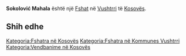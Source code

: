 {{Fshat në Kosovës
 | Emri                = Sokolović Mahala
| sqi_V_name = Mahalla e Sokolit
| sqi_V_FULL_NAME_RO = Mahalla e Sokolit
| sqi_V_FULL_NAME_ND_RO = Mahalla e Sokolit
| sqi_V_SORT_NAME_RG = MAHALLAESOKOLIT
| sqi_V_FULL_NAME_RG = Mahalla e Sokolit
| sqi_V_FULL_NAME_ND_RG = Mahalla e Sokolit
| srp_N_name = Sokolović Mahala
| srp_N_FULL_NAME_RO = Sokolović Mahala
| srp_N_FULL_NAME_ND_RO = Sokolovic Mahala
| srp_N_SORT_NAME_RG = SOKOLOVICMAHALA
| srp_N_FULL_NAME_RG = Sokolović Mahala
| srp_N_FULL_NAME_ND_RG = Sokolovic Mahala

 | Emri (Rasa dhanore) = 
 | Figura              = 
 | Shteti              = Kosovo
 | Komuna              = Vushtrri
 | Kodi postar         = 
 | Sipërfaqja          = 

 | Popullsia           = 

 | Regj. i popullsisë  = 
 | Dend. e popullsisë  = 
 | Faqja zyrtare       = 
 <!--- Koordinatat ----> 
 | Gjerësia            = 42.794836
 | Gjatësia            = 21.056479
 | Lartësia            = 
}}
'''Sokolović Mahala''' është një [[Fshat]] në [[Vushtrri]] të [[Kosovës]].

<!-- == Gjeografia == -->
<!-- == Historia == -->
<!-- == Demografia == -->
== Shih edhe ==
{{Komuna Vushtrri}}
{{Kosovo-Administrata-Cung}}

[[Kategoria:Fshatra në Kosovës]]
[[Kategoria:Fshatra në Kommunes Vushtrri]]
[[Kategoria:Vendbanime në Kosovës]]
